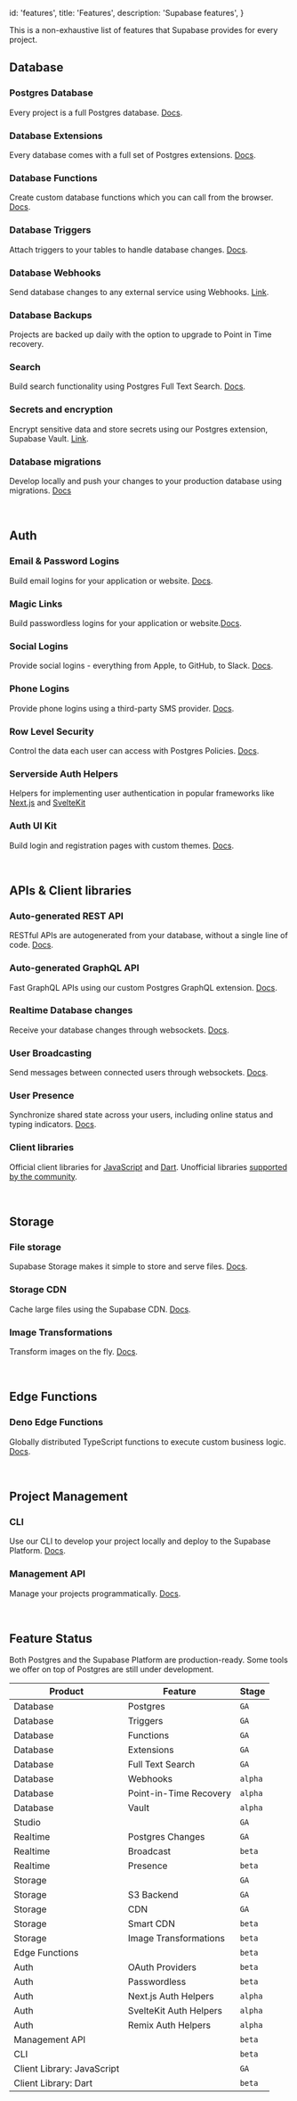 
  id: 'features',
  title: 'Features',
  description: 'Supabase features',
}

This is a non-exhaustive list of features that Supabase provides for every project.

## Database

### Postgres Database

Every project is a full Postgres database. [Docs](/docs/guides/database).

### Database Extensions

Every database comes with a full set of Postgres extensions. [Docs](/docs/guides/database/extensions).

### Database Functions

Create custom database functions which you can call from the browser. [Docs](/docs/guides/database/functions).

### Database Triggers

Attach triggers to your tables to handle database changes. [Docs](/docs/guides/auth/managing-user-data#using-triggers).

### Database Webhooks

Send database changes to any external service using Webhooks. [Link](https://supabase.com/blog/supabase-functions-updates#database-webhooks-alpha).

### Database Backups

Projects are backed up daily with the option to upgrade to Point in Time recovery.

### Search

Build search functionality using Postgres Full Text Search. [Docs](/docs/guides/database/full-text-search).

### Secrets and encryption

Encrypt sensitive data and store secrets using our Postgres extension, Supabase Vault. [Link](https://supabase.com/blog/supabase-vault).

### Database migrations

Develop locally and push your changes to your production database using migrations. [Docs](/docs/guides/cli/local-development#database-migrations)

<br />

## Auth

### Email & Password Logins

Build email logins for your application or website. [Docs](/docs/guides/auth/auth-email).

### Magic Links

Build passwordless logins for your application or website.[Docs](/docs/guides/auth/auth-magic-link).

### Social Logins

Provide social logins - everything from Apple, to GitHub, to Slack. [Docs](/docs/guides/auth/social-login).

### Phone Logins

Provide phone logins using a third-party SMS provider. [Docs](/docs/guides/auth/phone-login).

### Row Level Security

Control the data each user can access with Postgres Policies. [Docs](/docs/guides/auth/row-level-security).

### Serverside Auth Helpers

Helpers for implementing user authentication in popular frameworks like [Next.js](/docs/guides/auth/auth-helpers/nextjs) and [SvelteKit](/docs/guides/auth/auth-helpers/sveltekit)

### Auth UI Kit

Build login and registration pages with custom themes. [Docs](/docs/guides/auth/auth-helpers/auth-ui).

<br />

## APIs & Client libraries

### Auto-generated REST API

RESTful APIs are autogenerated from your database, without a single line of code. [Docs](/docs/guides/api#rest-api-overview).

### Auto-generated GraphQL API

Fast GraphQL APIs using our custom Postgres GraphQL extension. [Docs](/docs/guides/api#graphql-api-overview).

### Realtime Database changes

Receive your database changes through websockets. [Docs](/docs/guides/realtime/postgres-changes).

### User Broadcasting

Send messages between connected users through websockets. [Docs](/docs/guides/realtime/broadcast).

### User Presence

Synchronize shared state across your users, including online status and typing indicators. [Docs](/docs/guides/realtime/presence).

### Client libraries

Official client libraries for [JavaScript](/docs/reference/javascript/) and [Dart](/docs/reference/dart).
Unofficial libraries [supported by the community](https://github.com/supabase-community#client-libraries).

<br />

## Storage

### File storage

Supabase Storage makes it simple to store and serve files. [Docs](/docs/guides/storage).

### Storage CDN

Cache large files using the Supabase CDN. [Docs](/docs/guides/storage-cdn).

### Image Transformations

Transform images on the fly. [Docs](/docs/guides/storage/image-transformations).

<br />

## Edge Functions

### Deno Edge Functions

Globally distributed TypeScript functions to execute custom business logic. [Docs](/docs/guides/functions).

<br />

## Project Management

### CLI

Use our CLI to develop your project locally and deploy to the Supabase Platform. [Docs](/docs/reference/cli).

### Management API

Manage your projects programmatically. [Docs](/docs/reference/api).

<br />

## Feature Status

Both Postgres and the Supabase Platform are production-ready. Some tools we offer on top of Postgres are still under development.

| Product                    | Feature                | Stage   |
| -------------------------- | ---------------------- | ------- |
| Database                   | Postgres               | `GA`    |
| Database                   | Triggers               | `GA`    |
| Database                   | Functions              | `GA`    |
| Database                   | Extensions             | `GA`    |
| Database                   | Full Text Search       | `GA`    |
| Database                   | Webhooks               | `alpha` |
| Database                   | Point-in-Time Recovery | `alpha` |
| Database                   | Vault                  | `alpha` |
| Studio                     |                        | `GA`    |
| Realtime                   | Postgres Changes       | `GA`    |
| Realtime                   | Broadcast              | `beta`  |
| Realtime                   | Presence               | `beta`  |
| Storage                    |                        | `GA`    |
| Storage                    | S3 Backend             | `GA`    |
| Storage                    | CDN                    | `GA`    |
| Storage                    | Smart CDN              | `beta`  |
| Storage                    | Image Transformations  | `beta`  |
| Edge Functions             |                        | `beta`  |
| Auth                       | OAuth Providers        | `beta`  |
| Auth                       | Passwordless           | `beta`  |
| Auth                       | Next.js Auth Helpers   | `alpha` |
| Auth                       | SvelteKit Auth Helpers | `alpha` |
| Auth                       | Remix Auth Helpers     | `alpha` |
| Management API             |                        | `beta`  |
| CLI                        |                        | `beta`  |
| Client Library: JavaScript |                        | `GA`    |
| Client Library: Dart       |                        | `beta`  |


